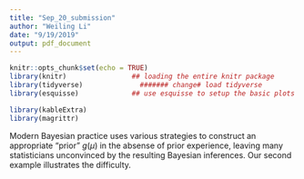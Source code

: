 ```yaml
---
title: "Sep_20_submission"
author: "Weiling Li"
date: "9/19/2019"
output: pdf_document
---
```


```r
knitr::opts_chunk$set(echo = TRUE)
library(knitr)                ## loading the entire knitr package
library(tidyverse)              ####### change# load tidyverse
library(esquisse)             ## use esquisse to setup the basic plots

library(kableExtra)
library(magrittr)
```

\hspace{4ex}Modern Bayesian practice uses various strategies to construct an appropriate "prior" $g(\mu)$ in the absense of prior experience, leaving many statisticians unconvinced by the resulting Bayesian inferences. Our second example illustrates the difficulty.

